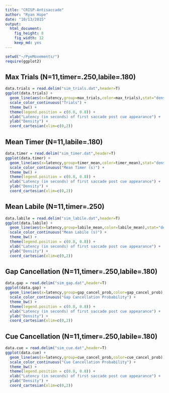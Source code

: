 ```yaml
---
title: "CRISP-Antisaccade"
author: "Ryan Hope"
date: "10/13/2015"
output: 
  html_document: 
    fig_height: 8
    fig_width: 12
    keep_md: yes
---
```


```r
setwd("~/PyeMovements/")
require(ggplot2)
```

## Max Trials (N=11,timer=.250,labile=.180)
 
```r
data.trials = read.delim("sim_trials.dat",header=T)
ggplot(data.trials) + 
  geom_line(aes(x=latency,group=max_trials,color=max_trials),stat="density",size=1.25) +
  scale_color_continuous("Trials") + 
  theme_bw() +
  theme(legend.position = c(0.8, 0.8)) +
  xlab("Latency (in seconds) of first saccade post cue appearance") +
  ylab("Density") +
  coord_cartesian(xlim=c(0,2))
```

## Mean Timer (N=11,labile=.180)

```r
data.timer = read.delim("sim_timer.dat",header=T)
ggplot(data.timer) + 
  geom_line(aes(x=latency,group=timer_mean,color=timer_mean),stat="density",size=1.25) +
  scale_color_continuous("Mean Timer (s)") + 
  theme_bw() +
  theme(legend.position = c(0.8, 0.8)) +
  xlab("Latency (in seconds) of first saccade post cue appearance") +
  ylab("Density") +
  coord_cartesian(xlim=c(0,2))
```

## Mean Labile (N=11,timer=.250)

```r
data.labile = read.delim("sim_labile.dat",header=T)
ggplot(data.labile) + 
  geom_line(aes(x=latency,group=labile_mean,color=labile_mean),stat="density",size=1.25) +
  scale_color_continuous("Mean Labile (s)") + 
  theme_bw() +
  theme(legend.position = c(0.8, 0.8)) +
  xlab("Latency (in seconds) of first saccade post cue appearance") +
  ylab("Density") +
  coord_cartesian(xlim=c(0,2))
```

## Gap Cancellation (N=11,timer=.250,labile=.180)
 
```r
data.gap = read.delim("sim_gap.dat",header=T)
ggplot(data.gap) + 
  geom_line(aes(x=latency,group=gap_cancel_prob,color=gap_cancel_prob),stat="density",size=1.25) +
  scale_color_continuous("Gap Cancellation Probability") + 
  theme_bw() +
  theme(legend.position = c(0.8, 0.8)) +
  xlab("Latency (in seconds) of first saccade post cue appearance") +
  ylab("Density") +
  coord_cartesian(xlim=c(0,2))
```
 
## Cue Cancellation (N=11,timer=.250,labile=.180)
 
```r
data.cue = read.delim("sim_cue.dat",header=T)
ggplot(data.cue) + 
  geom_line(aes(x=latency,group=cue_cancel_prob,color=cue_cancel_prob),stat="density",size=1.25) +
  scale_color_continuous("Cue Cancellation Probability") + 
  theme_bw() +
  theme(legend.position = c(0.8, 0.8)) +
  xlab("Latency (in seconds) of first saccade post cue appearance") +
  ylab("Density") +
  coord_cartesian(xlim=c(0,2))
```
